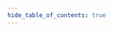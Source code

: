 ```yaml
---
hide_table_of_contents: true
---
```



<ContributorCard
    name="Omar Shawky"
    role="ACU Creator"
    imageSrc="https://avatars.githubusercontent.com/u/51538094?v=4"
/>

<ContributorCard
    name="Mohammed A. Gomaa"
    role="Community Moderator"
    imageSrc="https://avatars.githubusercontent.com/u/12874707?v=4"
/>

<ContributorCard
    name="Hussein Hany"
    role="Community Moderator"
    imageSrc="https://avatars.githubusercontent.com/u/37001450?v=4"
/>

<ContributorCard
    name="Abdooo Nasser"
    role="Community Moderator"
    imageSrc="https://www.pngkey.com/png/detail/950-9501315_katie-notopoulos-katienotopoulos-i-write-about-tech-user.png"
/>

<ContributorCard
    name="Abdallah Ahmed"
    role="Community Moderator"
    imageSrc="https://avatars.githubusercontent.com/u/40672207?v=44"
/>

<ContributorCard
    name="Yasser Ahmed"
    role="Community Moderator"
    imageSrc="https://avatars.githubusercontent.com/u/64869057?v=4"
/>

<ContributorCard
    name="Abdulrahman Al-Ghamdi"
    role="Community Moderator"
    imageSrc="https://www.pngkey.com/png/detail/950-9501315_katie-notopoulos-katienotopoulos-i-write-about-tech-user.png"
/>

<ContributorCard
    name="Abdallah Elhadad"
    role="Community Moderator"
    imageSrc="https://avatars.githubusercontent.com/u/86894852?v=4"
/>

<ContributorCard
    name="Mohamed Ashraf"
    role="Community Moderator"
    imageSrc="https://www.pngkey.com/png/detail/950-9501315_katie-notopoulos-katienotopoulos-i-write-about-tech-user.png"
/>

<ContributorCard
    name="Ramadan Yasin"
    role="Community Moderator"
    imageSrc="https://www.pngkey.com/png/detail/950-9501315_katie-notopoulos-katienotopoulos-i-write-about-tech-user.png"
/>

<ContributorCard
    name="Ali Kehel"
    role="Community Moderator"
    imageSrc="https://avatars.githubusercontent.com/u/29659555?v=4"
/>

